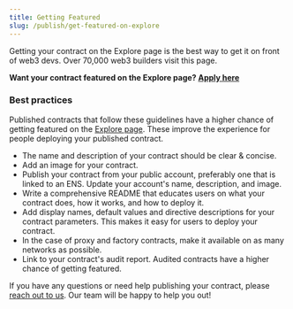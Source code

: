 ```yaml
---
title: Getting Featured
slug: /publish/get-featured-on-explore
---
```


Getting your contract on the Explore page is the best way to get it on front of web3 devs. Over 70,000 web3 builders visit this page.

**Want your contract featured on the Explore page? [Apply here](https://form.typeform.com/to/FAwehBFl)**

### Best practices

Published contracts that follow these guidelines have a higher chance of getting featured on the <a href="https://thirdweb.com/explore">Explore page</a>. These improve the experience for people deploying your published contract.

- The name and description of your contract should be clear & concise.
- Add an image for your contract.
- Publish your contract from your public account, preferably one that is linked to an ENS. Update your account's name, description, and image.
- Write a comprehensive README that educates users on what your contract does, how it works, and how to deploy it.
- Add display names, default values and directive descriptions for your contract parameters. This makes it easy for users to deploy your contract.
- In the case of proxy and factory contracts, make it available on as many networks as possible.
- Link to your contract's audit report. Audited contracts have a higher chance of getting featured.

If you have any questions or need help publishing your contract, please [reach out to us](https://support.thirdweb.com/how-to-reach-us/gY4SUcfwkzcy5XjnWZvYiE). Our team will be happy to help you out!
